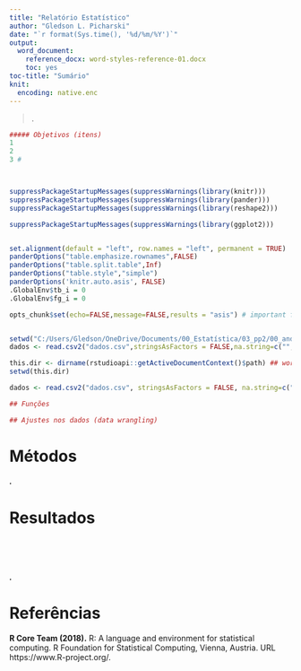 ```yaml
---
title: "Relatório Estatístico"
author: "Gledson L. Picharski"
date: "`r format(Sys.time(), '%d/%m/%Y')`"
output:
  word_document:
    reference_docx: word-styles-reference-01.docx
    toc: yes
toc-title: "Sumário"
knit: 
  encoding: native.enc
---
```


> .

```r
##### Objetivos (itens)
1  
2 
3 #




```  

```r
suppressPackageStartupMessages(suppressWarnings(library(knitr)))
suppressPackageStartupMessages(suppressWarnings(library(pander)))
suppressPackageStartupMessages(suppressWarnings(library(reshape2)))

suppressPackageStartupMessages(suppressWarnings(library(ggplot2)))


set.alignment(default = "left", row.names = "left", permanent = TRUE)
panderOptions("table.emphasize.rownames",FALSE)
panderOptions("table.split.table",Inf)
panderOptions("table.style","simple")
panderOptions('knitr.auto.asis', FALSE)
.GlobalEnv$tb_i = 0
.GlobalEnv$fg_i = 0

opts_chunk$set(echo=FALSE,message=FALSE,results = "asis") # important for making sure the output will be well formatted.


setwd("C:/Users/Gledson/OneDrive/Documents/00_Estatística/03_pp2/00_andamento/Bianca")
dados <- read.csv2("dados.csv",stringsAsFactors = FALSE,na.string=c("",NA))

```

```r
this.dir <- dirname(rstudioapi::getActiveDocumentContext()$path) ## works on Rstudio
setwd(this.dir)

dados <- read.csv2("dados.csv", stringsAsFactors = FALSE, na.string=c("",NA))
```


```r
## Funções

```

```r
## Ajustes nos dados (data wrangling)

```


# Métodos


##### .
# Resultados



```r

```


```r

```


```r

```


```r

```



##### .
#  Referências

**R Core Team (2018).** R: A language and environment for statistical computing. R Foundation for Statistical Computing, Vienna, Austria. URL https://www.R-project.org/.





